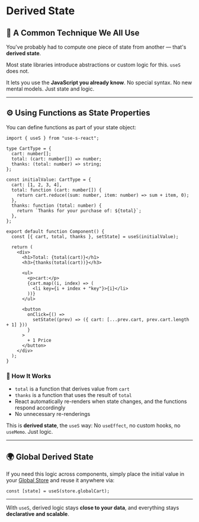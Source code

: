 # Derived State

## 🧠 A Common Technique We All Use

You've probably had to compute one piece of state from another — that's **derived state**.

Most state libraries introduce abstractions or custom logic for this.
`useS` does not.

It lets you use the **JavaScript you already know**.
No special syntax. No new mental models. Just state and logic.

---

## ⚙️ Using Functions as State Properties

You can define functions as part of your state object:

```tsx showLineNumbers filename="Component.tsx" copy /total/ /thanks/
import { useS } from "use-s-react";

type CartType = {
  cart: number[];
  total: (cart: number[]) => number;
  thanks: (total: number) => string;
};

const initialValue: CartType = {
  cart: [1, 2, 3, 4],
  total: function (cart: number[]) {
    return cart.reduce((sum: number, item: number) => sum + item, 0);
  },
  thanks: function (total: number) {
    return `Thanks for your purchase of: ${total}`;
  },
};

export default function Component() {
  const [{ cart, total, thanks }, setState] = useS(initialValue);

  return (
    <div>
      <h1>Total: {total(cart)}</h1>
      <h3>{thanks(total(cart))}</h3>

      <ul>
        <p>cart:</p>
        {cart.map((i, index) => (
          <li key={i + index + "key"}>{i}</li>
        ))}
      </ul>

      <button
        onClick={() =>
          setState((prev) => ({ cart: [...prev.cart, prev.cart.length + 1] }))
        }
      >
        + 1 Price
      </button>
    </div>
  );
}
```

### 🧩 How It Works

- `total` is a function that derives value from `cart`
- `thanks` is a function that uses the result of `total`
- React automatically re-renders when state changes, and the functions respond accordingly
- No unnecessary re-renderings

This is **derived state**, the `useS` way:
No `useEffect`, no custom hooks, no `useMemo`. Just logic.

---

## 🌍 Global Derived State

If you need this logic across components, simply place the initial value in your [Global Store](/docs/global-store) and reuse it anywhere via:

```tsx
const [state] = useS(store.globalCart);
```

---

With `useS`, derived logic stays **close to your data**, and everything stays **declarative and scalable**.
